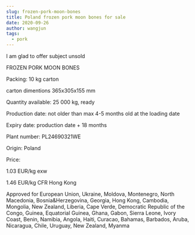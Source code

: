 ```yaml
---
slug: frozen-pork-moon-bones
title: Poland frozen pork moon bones for sale
date: 2020-09-26
author: wangjun
tags:
  - pork
---
```

I am glad to offer subject unsold

FROZEN PORK MOON BONES


Packing: 10 kg carton


carton dimentions 365x305x155 mm

Quantity available: 25 000 kg, ready

Production date: not older than max 4-5 months old at the loading date

Expiry date: production date + 18 months


Plant number: PL24690321WE

Origin: Poland

Price:

1.03 EUR/kg exw


1.46 EUR/kg CFR Hong Kong

Approved for European Union, Ukraine, Moldova, Montenegro, North Macedonia, Bosnia&Herzegovina, Georgia, Hong Kong, Cambodia, Mongolia, New Zealand, Liberia, Cape Verde, Democratic Republic of the Congo, Guinea, Equatorial Guinea, Ghana, Gabon, Sierra Leone, Ivory Coast, Benin, Namibia, Angola, Haiti, Curacao, Bahamas, Barbados, Aruba, Nicaragua, Chile, Uruguay, New Zealand, Myanma
